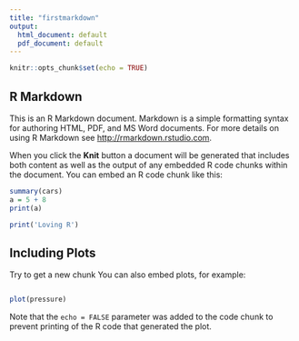 ```yaml
---
title: "firstmarkdown"
output:
  html_document: default
  pdf_document: default
---
```


```r
knitr::opts_chunk$set(echo = TRUE)
```

## R Markdown

This is an R Markdown document. Markdown is a simple formatting syntax for authoring HTML, PDF, and MS Word documents. For more details on using R Markdown see <http://rmarkdown.rstudio.com>.

When you click the **Knit** button a document will be generated that includes both content as well as the output of any embedded R code chunks within the document. You can embed an R code chunk like this:

```r
summary(cars)
a = 5 + 8
print(a)
```

```r
print('Loving R')
```

## Including Plots
Try to get a new chunk
You can also embed plots, for example:
```r

```

```r
plot(pressure)
```

Note that the `echo = FALSE` parameter was added to the code chunk to prevent printing of the R code that generated the plot.
